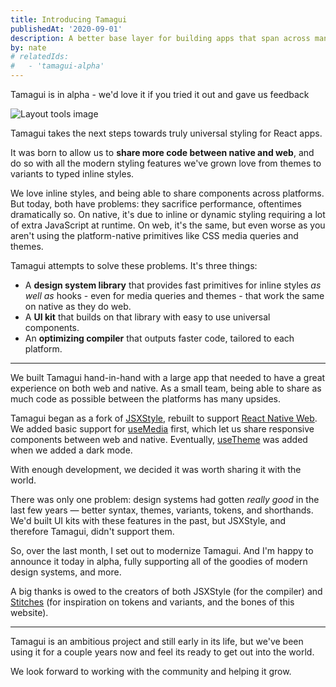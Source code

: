 ```yaml
---
title: Introducing Tamagui
publishedAt: '2020-09-01'
description: A better base layer for building apps that span across many platforms
by: nate
# relatedIds:
#   - 'tamagui-alpha'
---
```


<Notice>Tamagui is in alpha - we'd love it if you tried it out and gave us feedback</Notice>

<Image title="Layout tools image" src="/blog/introducing-tamagui/hero.png" size="hero" />

Tamagui takes the next steps towards truly universal styling for React apps.

It was born to allow us to **share more code between native and web**, and do so with all the modern styling features we've grown love from themes to variants to typed inline styles.

We love inline styles, and being able to share components across platforms. But today, both have problems: they sacrifice performance, oftentimes dramatically so. On native, it's due to inline or dynamic styling requiring a lot of extra JavaScript at runtime. On web, it's the same, but even worse as you aren't using the platform-native primitives like CSS media queries and themes.

Tamagui attempts to solve these problems. It's three things:

- A **design system library** that provides fast primitives for inline styles _as well as_ hooks - even for media queries and themes - that work the same on native as they do web.
- A **UI kit** that builds on that library with easy to use universal components.
- An **optimizing compiler** that outputs faster code, tailored to each platform.

---

We built Tamagui hand-in-hand with a large app that needed to have a great experience on both web and native. As a small team, being able to share as much code as possible between the platforms has many upsides.

Tamagui began as a fork of [JSXStyle](https://github.com/jsxstyle/jsxstyle), rebuilt to support [React Native Web](https://necolas.github.io/react-native-web/). We added basic support for [useMedia](/docs/core/useMedia) first, which let us share responsive components between web and native. Eventually, [useTheme](/docs/core/useMedia) was added when we added a dark mode.

With enough development, we decided it was worth sharing it with the world.

There was only one problem: design systems had gotten _really good_ in the last few years — better syntax, themes, variants, tokens, and shorthands. We'd built UI kits with these features in the past, but JSXStyle, and therefore Tamagui, didn't support them.

So, over the last month, I set out to modernize Tamagui. And I'm happy to announce it today in alpha, fully supporting all of the goodies of modern design systems, and more.

A big thanks is owed to the creators of both JSXStyle (for the compiler) and [Stitches](https://stitches.dev) (for inspiration on tokens and variants, and the bones of this website).

---

Tamagui is an ambitious project and still early in its life, but we've been using it for a couple years now and feel its ready to get out into the world.

We look forward to working with the community and helping it grow.
